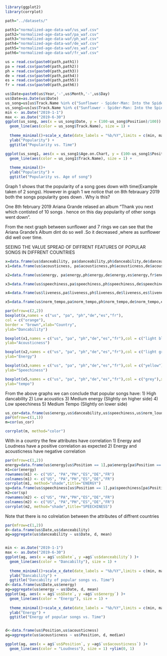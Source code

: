 ```r
library(ggplot2)
library(corrplot)
```

```r
path="../datasets/"

```

```r
path1="normalized-age-data-waf/us_waf.csv"
path2="normalized-age-data-waf/pa_waf.csv"
path3="normalized-age-data-waf/ph_waf.csv"
path4="normalized-age-data-waf/de_waf.csv"
path5="normalized-age-data-waf/es_waf.csv"
path6="normalized-age-data-waf/fr_waf.csv"


```

```r
us = read.csv(paste0(path,path1))
pa = read.csv(paste0(path,path2))
ph = read.csv(paste0(path,path3))
de = read.csv(paste0(path,path4))
es = read.csv(paste0(path,path5))
fr = read.csv(paste0(path,path6))

```

```r
us$Date=paste0(us$Year,'-',us$Month,'-',us$Day)
us$Date=as.Date(us$Date)
us_song=us[us$Track.Name %in% c("Sunflower - Spider-Man: Into the Spider-Verse", "Wow.") ,]
us_song1=us[us$Track.Name %in% c("Sunflower - Spider-Man: Into the Spider-Verse", "7 rings") ,]
min <- as.Date("2019-1-1")
max <- as.Date("2019-6-30")
ggplot(us_song, aes(x = us_song$Date, y = (100-us_song$Position)/100)) + 
  geom_line(aes(color = us_song$Track.Name), size = 1) +
  
  theme_minimal()+scale_x_date(date_labels = "%b/%Y",limits = c(min, max))+xlab("Time") +
  ylab("Popularity") +
  ggtitle("Popularity vs. Time")

ggplot(us_song1, aes(x = us_song1$Age.on.Chart, y = (100-us_song1$Position)/100)) + 
  geom_line(aes(color = us_song1$Track.Name), size = 1) +
  
  theme_minimal()+
  ylab("Popularity") +
  ggtitle("Popularity vs. Age of song")


```

Graph 1 shows that the popularity of a song goes down with time(Example taken of 2 songs). However in graph 1  we notice that on 8th febrauary 2019 both the songs popularity goes down . Why is this?

One 8th february 2019 Ariana Grande relased an album "Thank you next which contisted of 10 songs . hence on this day popularity of other songs went down".

From the next graph between sunflower and 7 rings we can see that the Ariana Grande's Album  dint do so well .So it decreased ,where as sunflower did well over time.



SEEING THE VALUE SPREAD OF DIFFRENT FEATURES OF POPULAR SONGS IN DIFFRENT COUNTRIES





```r
x=data.frame(us$danceability, pa$danceability,ph$danceability,de$danceability,es$danceability,fr$danceability)
x1=data.frame(us$acousticness, pa$acousticness,ph$acousticness,de$acousticness,es$acousticness,fr$acousticness)

x2=data.frame(us$energy, pa$energy,ph$energy,de$energy,es$energy,fr$energy)

x3=data.frame(us$speechiness,pa$speechiness,ph$speechiness,de$speechiness,es$speechiness,fr$speechiness)

x4=data.frame(us$liveness,pa$liveness,ph$liveness,de$liveness,es$liveness,fr$liveness)

x5=data.frame(us$norm_tempo,pa$norm_tempo,ph$norm_tempo,de$norm_tempo,es$norm_tempo,fr$norm_tempo)

```

```r

par(mfrow=c(2,2))
boxplot(x,names = c("us", "pa", "ph","de","es","fr"),
col = c("orange"),
border = "brown",xlab="Country",
ylab="Dancability")

boxplot(x1,names = c("us", "pa", "ph","de","es","fr"),col = c("light blue"),xlab="Country",
ylab="Acousticness")

boxplot(x2,names = c("us", "pa", "ph","de","es","fr"),col = c("light green"),xlab="Country",
ylab="Energy")

boxplot(x3,names = c("us", "pa", "ph","de","es","fr"),col = c("yellow"),xlab="Country",
ylab="Speechiness")

boxplot(x5,names = c("us", "pa", "ph","de","es","fr"),col = c("grey"),xlab="Country",
ylab="tempo")

```

From the above graphs we can conclude that popular songs have:
1) High dancability
2) Low acoustics
3) Medium energy (Slightly on higher side)
4) Low speechiness
5) Medium Tempo (Slightly on lower side)

```r
us_cor=data.frame(us$energy,us$danceability,us$speechiness,us$norm_loudness,us$norm_tempo,us$norm_duration_min,us$acousticness)
par(mfrow=c(1,1))
m=cor(us_cor)

corrplot(m, method="color")

```
With in a country the few attributes have correlation
1) Energy and Loudness have a positive correlation as expected
2) Energy and acousticness have negative correlation



```r
par(mfrow=c(1,2))
energy=data.frame(us$energy[us$Position == 1],pa$energy[pa$Position == 1],ph$energy[ph$Position == 1],es$energy[es$Position == 1],de$energy[de$Position == 1],fr$energy[fr$Position == 1])
m1=cor(energy)
rownames(m1) <- c("US", "PA","PH","ES","DE","FR")
colnames(m1) <- c("US", "PA","PH","ES","DE","FR")
corrplot(m1, method="shade",title="ENERGY")
sp=data.frame(us$speechiness[us$Position == 1],pa$speechiness[pa$Position == 1],ph$speechiness[ph$Position == 1],es$speechiness[es$Position == 1],de$speechiness[de$Position == 1],fr$speechiness[fr$Position == 1])
m2=cor(sp)
rownames(m2) <- c("US", "PA","PH","ES","DE","FR")
colnames(m2) <- c("US", "PA","PH","ES","DE","FR")
corrplot(m2, method="shade",title="SPEECHINESS")
```

Note that there is no colrelation between the attributes of diffrent countries


```r
par(mfrow=c(1,2))
d<-data.frame(us$Date,us$danceability)
ag=aggregate(us$danceability ~ us$Date, d, mean)


min <- as.Date("2019-1-1")
max <- as.Date("2019-6-30")
ggplot(ag, aes(x = ag$`us$Date`, y =ag$`us$danceability`) )+ 
  geom_line(aes(color = "Dancabilty"), size = 1) +
  
  theme_minimal()+scale_x_date(date_labels = "%b/%Y",limits = c(min, max))+xlab("Time") +
  ylab("Dancability") +
  ggtitle("Dancabilty of popular songs vs. Time")
d<-data.frame(us$Date,us$energy)
ag=aggregate(us$energy ~ us$Date, d, mean)
ggplot(ag, aes(x = ag$`us$Date`, y =ag$`us$energy`) )+ 
  geom_line(aes(color = "Energy"), size = 1) +
  
  theme_minimal()+scale_x_date(date_labels = "%b/%Y",limits = c(min, max))+xlab("Time") +
  ylab("Energy") +
  ggtitle("Energy of popular songs vs. Time")



```


```r
d<-data.frame(us$Position,us$acousticness)
ag=aggregate(us$acousticness ~ us$Position, d, median)

```

```r
ggplot(ag, aes(x = ag$`us$Position`, y =ag$`us$acousticness`) )+ 
  geom_line(aes(color = "Loudness"), size = 1) +ylim(0, 1)
```


```r


```

